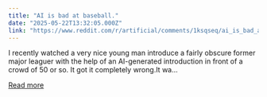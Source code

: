 ```yaml
---
title: "AI is bad at baseball."
date: "2025-05-22T13:32:05.000Z"
link: "https://www.reddit.com/r/artificial/comments/1ksqseq/ai_is_bad_at_baseball/"
---
```


I recently watched a very nice young man introduce a fairly obscure former major leaguer with the help of an AI-generated introduction in front of a crowd of 50 or so. It got it completely wrong.It wa...

[Read more](https://www.reddit.com/r/artificial/comments/1ksqseq/ai_is_bad_at_baseball/)
